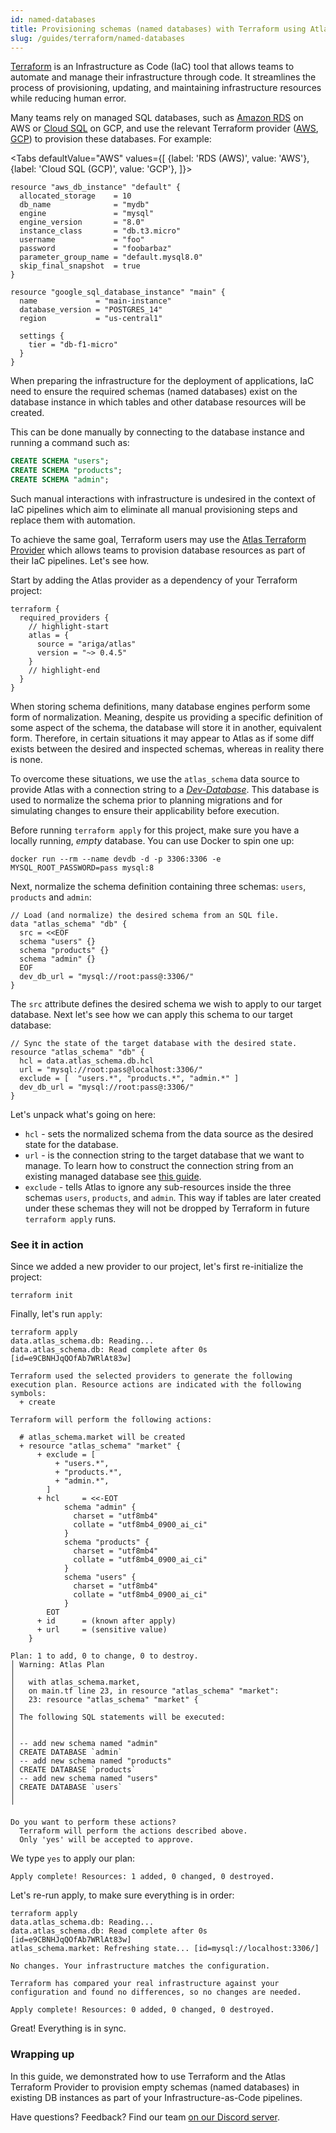 ```yaml
---
id: named-databases
title: Provisioning schemas (named databases) with Terraform using Atlas
slug: /guides/terraform/named-databases
---
```



[Terraform](https://www.terraform.io/) is an Infrastructure as Code (IaC) tool that allows teams
to automate and manage their infrastructure through code. It streamlines the process of provisioning,
updating, and maintaining infrastructure resources while reducing human error.

Many teams rely on managed SQL databases, such as [Amazon RDS](https://aws.amazon.com/rds/) on
AWS or [Cloud SQL](https://cloud.google.com/sql) on GCP, and use the relevant Terraform provider
([AWS](https://registry.terraform.io/providers/hashicorp/aws/latest/docs/resources/db_instance),
[GCP](https://registry.terraform.io/providers/hashicorp/google/latest/docs/resources/sql_database_instance))
to provision these databases. For example:

<Tabs
defaultValue="AWS"
values={[
    {label: 'RDS (AWS)', value: 'AWS'},
    {label: 'Cloud SQL (GCP)', value: 'GCP'},
]}>
<TabItem value="AWS">

```hcl
resource "aws_db_instance" "default" {
  allocated_storage    = 10
  db_name              = "mydb"
  engine               = "mysql"
  engine_version       = "8.0"
  instance_class       = "db.t3.micro"
  username             = "foo"
  password             = "foobarbaz"
  parameter_group_name = "default.mysql8.0"
  skip_final_snapshot  = true
}
```

</TabItem>
<TabItem value={"GCP"}>

```hcl
resource "google_sql_database_instance" "main" {
  name             = "main-instance"
  database_version = "POSTGRES_14"
  region           = "us-central1"

  settings {
    tier = "db-f1-micro"
  }
}
```
</TabItem>
</Tabs>

When preparing the infrastructure for
the deployment of applications, IaC need to ensure the required schemas (named databases) exist on the
database instance in which tables and other database resources will be created.

This can be done manually by connecting to the database instance and running a command such as:

```sql
CREATE SCHEMA "users";
CREATE SCHEMA "products";
CREATE SCHEMA "admin";
```

Such manual interactions with infrastructure is undesired in the context of IaC pipelines which
aim to eliminate all manual provisioning steps and replace them with automation.

To achieve the same goal, Terraform users may use the
[Atlas Terraform Provider](https://registry.terraform.io/providers/ariga/atlas/latest/docs)
which allows teams to provision database resources as part of their IaC pipelines. Let's see how.

Start by adding the Atlas provider as a dependency of your Terraform project:

```hcl
terraform {
  required_providers {
    // highlight-start
    atlas = {
      source = "ariga/atlas"
      version = "~> 0.4.5"
    }
    // highlight-end
  }
}
```

When storing schema definitions, many database engines perform some form of normalization.
Meaning, despite us providing a specific definition of some aspect of the schema, the database
will store it in another, equivalent form. Therefore, in certain situations it may appear to
Atlas as if some diff exists between the desired and inspected schemas, whereas in reality
there is none.

To overcome these situations, we use the `atlas_schema` data source to provide Atlas
with a connection string to a [_Dev-Database_](https://atlasgo.io/concepts/dev-database).
This database is used to normalize the schema prior to planning migrations and for simulating
changes to ensure their applicability before execution.

Before running `terraform apply` for this project, make sure you have a locally running,
*empty* database. You can use Docker to spin one up:

```shell
docker run --rm --name devdb -d -p 3306:3306 -e MYSQL_ROOT_PASSWORD=pass mysql:8
```

Next, normalize the schema definition containing three schemas:
`users`, `products` and `admin`:

```hcl
// Load (and normalize) the desired schema from an SQL file.
data "atlas_schema" "db" {
  src = <<EOF
  schema "users" {}
  schema "products" {}
  schema "admin" {}
  EOF
  dev_db_url = "mysql://root:pass@:3306/"
}
```

The `src` attribute defines the desired schema we wish to apply to our
target database. Next let's see how we can apply this schema to our target
database:

```hcl
// Sync the state of the target database with the desired state.
resource "atlas_schema" "db" {
  hcl = data.atlas_schema.db.hcl
  url = "mysql://root:pass@localhost:3306/"
  exclude = [  "users.*", "products.*", "admin.*" ]
  dev_db_url = "mysql://root:pass@:3306/"
}
```

Let's unpack what's going on here:
* `hcl` - sets the normalized schema from the data source as the desired state for the database.
* `url` - is the connection string to the target database that we want to manage. To learn how to
  construct the connection string from an existing managed database see
  [this guide](https://atlasgo.io/guides/mysql/terraform#connect-everything-together).
* `exclude` - tells Atlas to ignore any sub-resources inside the three schemas `users`,
  `products`, and `admin`. This way if tables are later created under these schemas they
  will not be dropped by Terraform in future `terraform apply` runs.

### See it in action

Since we added a new provider to our project, let's first re-initialize the project:
```shell
terraform init
```

Finally, let's run `apply`:

```shell
terraform apply
data.atlas_schema.db: Reading...
data.atlas_schema.db: Read complete after 0s [id=e9CBNHJqQOfAb7WRlAt83w]

Terraform used the selected providers to generate the following execution plan. Resource actions are indicated with the following symbols:
  + create

Terraform will perform the following actions:

  # atlas_schema.market will be created
  + resource "atlas_schema" "market" {
      + exclude = [
          + "users.*",
          + "products.*",
          + "admin.*",
        ]
      + hcl     = <<-EOT
            schema "admin" {
              charset = "utf8mb4"
              collate = "utf8mb4_0900_ai_ci"
            }
            schema "products" {
              charset = "utf8mb4"
              collate = "utf8mb4_0900_ai_ci"
            }
            schema "users" {
              charset = "utf8mb4"
              collate = "utf8mb4_0900_ai_ci"
            }
        EOT
      + id      = (known after apply)
      + url     = (sensitive value)
    }

Plan: 1 to add, 0 to change, 0 to destroy.
│ Warning: Atlas Plan
│
│   with atlas_schema.market,
│   on main.tf line 23, in resource "atlas_schema" "market":
│   23: resource "atlas_schema" "market" {
│
│ The following SQL statements will be executed:
│
│
│ -- add new schema named "admin"
│ CREATE DATABASE `admin`
│ -- add new schema named "products"
│ CREATE DATABASE `products`
│ -- add new schema named "users"
│ CREATE DATABASE `users`
│
╵

Do you want to perform these actions?
  Terraform will perform the actions described above.
  Only 'yes' will be accepted to approve.
```

We type `yes` to apply our plan:
```shell
Apply complete! Resources: 1 added, 0 changed, 0 destroyed.
```

Let's re-run apply, to make sure everything is in order:
```
terraform apply
data.atlas_schema.db: Reading...
data.atlas_schema.db: Read complete after 0s [id=e9CBNHJqQOfAb7WRlAt83w]
atlas_schema.market: Refreshing state... [id=mysql://localhost:3306/]

No changes. Your infrastructure matches the configuration.

Terraform has compared your real infrastructure against your configuration and found no differences, so no changes are needed.

Apply complete! Resources: 0 added, 0 changed, 0 destroyed.
```

Great! Everything is in sync.

### Wrapping up

In this guide, we demonstrated how to use Terraform and the Atlas Terraform Provider
to provision empty schemas (named databases) in existing DB instances as part
of your Infrastructure-as-Code pipelines.

Have questions? Feedback? Find our team [on our Discord server](https://discord.gg/zZ6sWVg6NT).
